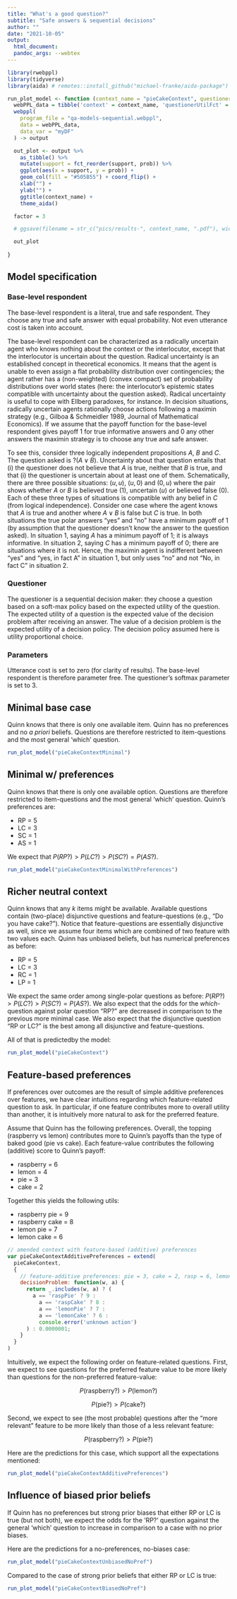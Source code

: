 ```yaml
---
title: "What's a good question?"
subtitle: "Safe answers & sequential decisions"
author: ""
date: "2021-10-05"
output: 
  html_document:
  pandoc_args: --webtex
---
```


```r
library(rwebppl)
library(tidyverse)
library(aida) # remotes::install_github("michael-franke/aida-package")
```

```r
run_plot_model <- function (context_name = "pieCakeContext", questionerUtilFct = "KL") {
  webPPL_data = tibble('context' = context_name, 'questionerUtilFct' = questionerUtilFct)
  webppl(
    program_file = "qa-models-sequential.webppl",
    data = webPPL_data,
    data_var = "myDF"
  ) -> output

  out_plot <- output %>%
    as_tibble() %>%
    mutate(support = fct_reorder(support, prob)) %>%
    ggplot(aes(x = support, y = prob)) +
    geom_col(fill = "#505B55") + coord_flip() +
    xlab("") +
    ylab("") +
    ggtitle(context_name) + 
    theme_aida()

  factor = 3

  # ggsave(filename = str_c("pics/results-", context_name, ".pdf"), width = 16/factor, height = 9/factor)

  out_plot
  
}
```


## Model specification

### Base-level respondent 

The base-level respondent is a literal, true and safe respondent. They choose any true and safe answer with equal probability.
Not even utterance cost is taken into account.

The base-level respondent can be characterized as a radically uncertain agent who knows nothing about the context or the interlocutor, except that the interlocutor is uncertain about the question.
Radical uncertainty is an established concept in theoretical economics.
It means that the agent is unable to even assign a flat probability distribution over contingencies; the agent rather has a (non-weighted) (convex compact) set of probability distributions over world states (here: the interlocutor's epistemic states compatible with uncertainty about the question asked). 
Radical uncertainty is useful to cope with Ellberg paradoxes, for instance.
In decision situations, radically uncertain agents rationally choose actions following a maximin strategy (e.g., Gilboa & Schmeidler 1989, Journal of Mathematical Economics).
If we assume that the payoff function for the base-level respondent gives payoff 1 for true informative answers and 0 any other answers the maximin strategy is to choose any true and safe answer.

To see this, consider three logically independent propositions $A$, $B$ and $C$.
The question asked is $?(A \vee B)$.
Uncertainty about that question entails that (i) the questioner does not believe that $A$ is true, neither that $B$ is true, and that (i) the questioner is uncertain about at least one of them.
Schematically, there are three possible situations: $(u,u)$, $(u,0)$ and $(0,u)$ where the pair shows whether $A$ or $B$ is believed true (1), uncertain ($u$) or believed false ($0$).
Each of these three types of situations is compatible with any belief in $C$ (from logical independence).
Consider one case where the agent knows that $A$ is true and another where $A \vee B$ is false but $C$ is true.
In both situations the true polar answers "yes" and "no" have a minimum payoff of 1 (by assumption that the questioner doesn't know the answer to the question asked).
In situation 1, saying $A$ has a minimum payoff of 1; it is always informative.
In situation 2, saying $C$ has a minimum payoff of 0; there are situations where it is not.
Hence, the maximin agent is indifferent between "yes" and "yes, in fact A" in situation 1, but only uses "no" and not "No, in fact C" in situation 2.

### Questioner

The questioner is a sequential decision maker: they choose a question based on a soft-max policy based on the expected utility of the question.
The expected utility of a question is the expected value of the decision problem after receiving an answer. 
The value of a decision problem is the expected utility of a decision policy.
The decision policy assumed here is utility proportional choice.

### Parameters

Utterance cost is set to zero (for clarity of results).
The base-level respondent is therefore parameter free.
The questioner's softmax parameter is set to 3.

## Minimal base case

Quinn knows that there is only one available item.
Quinn has no preferences and no *a priori* beliefs.
Questions are therefore restricted to item-questions and the most general 'which' question.

```r
run_plot_model("pieCakeContextMinimal")
```

## Minimal w/ preferences

Quinn knows that there is only one available option.
Questions are therefore restricted to item-questions and the most general 'which' question.
Quinn's preferences are:

- RP = 5
- LC = 3
- SC = 1
- AS = 1

We expect that $P(RP?) > P(LC?) > P(SC?) = P(AS?)$.

```r
run_plot_model("pieCakeContextMinimalWithPreferences")
```


## Richer neutral context

Quinn knows that any $k$ items might be available.
Available questions contain (two-place) disjunctive questions and feature-questions (e.g., "Do you have cake?").
Notice that feature-questions are essentially disjunctive as well, since we assume four items which are combined of two feature with two values each.
Quinn has unbiased beliefs, but has numerical preferences as before:

- RP = 5
- LC = 3
- RC = 1
- LP = 1

We expect the same order among single-polar questions as before: $P(RP?) > P(LC?) > P(SC?) = P(AS?)$.
We also expect that the odds for the *which*-question against polar question "RP?" are decreased in comparison to the previous more minimal case.
We also expect that the disjunctive question "RP or LC?" is the best among all disjunctive and feature-questions.

All of that is predictedby the model:

```r
run_plot_model("pieCakeContext")
```

## Feature-based preferences

If preferences over outcomes are the result of simple additive preferences over features, we have clear intuitions regarding which feature-related question to ask.
In particular, if one feature contributes more to overall utility than another, it is intuitively more natural to ask for the preferred feature.

Assume that Quinn has the following preferences.
Overall, the topping (raspberry vs lemon) contributes more to Quinn's payoffs than the type of baked good (pie vs cake).
Each feature-value contributes the following (additive) score to Quinn's payoff:

- raspberry = 6
- lemon = 4
- pie = 3
- cake = 2

Together this yields the following utils:

- raspberry pie = 9
- raspberry cake = 8
- lemon pie = 7
- lemon cake = 6


```js
// amended context with feature-based (additive) preferences
var pieCakeContextAdditivePreferences = extend(
  pieCakeContext,
  {
    // feature-additive preferences: pie = 3, cake = 2, rasp = 6, lemon = 4;
    decisionProblem: function(w, a) {
      return _.includes(w, a) ? (
        a == 'raspPie' ? 9 :
          a == 'raspCake' ? 8 :
          a == 'lemonPie' ? 7 :
          a == 'lemonCake' ? 6 : 
          console.error('unknown action')
      ) : 0.0000001;
    }
  }
)
```

Intuitively, we expect the following order on feature-related questions.
First, we expect to see questions for the preferred feature value to be more likely than questions for the non-preferred feature-value:

$$P(\text{raspberry?}) > P(\text{lemon?})$$

$$P(\text{pie?}) > P(\text{cake?})$$

Second, we expect to see (the most probable) questions after the "more relevant" feature to be more likely than those of a less relevant feature:

$$P(\text{raspberry?}) > P(\text{pie?})$$

Here are the predictions for this case, which support all the expectations mentioned:

```r
run_plot_model("pieCakeContextAdditivePreferences")
```

## Influence of biased prior beliefs

If Quinn has no preferences but strong prior biases that either RP or LC is true (but not both), we expect the odds for the 'RP?' question against the general 'which' question to increase in comparison to a case with no prior biases.

Here are the predictions for a no-preferences, no-biases case:

```r
run_plot_model("pieCakeContextUnbiasedNoPref")
```


Compared to the case of strong prior beliefs that either RP or LC is true:

```r
run_plot_model("pieCakeContextBiasedNoPref")
```


